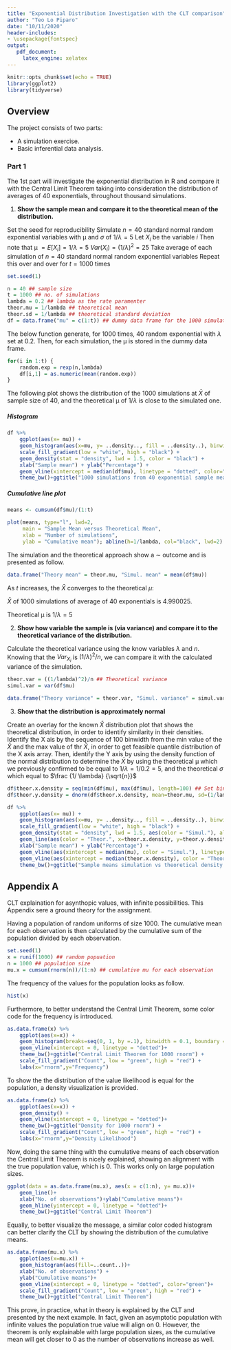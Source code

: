 ```yaml
---
title: "Exponential Distribution Investigation with the CLT comparison"
author: "Teo Lo Piparo"
date: "10/11/2020"
header-includes:
- \usepackage{fontspec}
output:
   pdf_document:
     latex_engine: xelatex
---
```


```r
knitr::opts_chunk$set(echo = TRUE)
library(ggplot2)
library(tidyverse)
```

## Overview

The project consists of two parts:

- A simulation exercise.
- Basic inferential data analysis.

### Part 1

The 1st part will investigate the exponential distribution in R and compare it with the Central Limit Theorem taking into consideration the distribution of averages of 40 exponentials, throughout thousand simulations.

1) **Show the sample mean and compare it to the theoretical mean of the distribution.**

Set the seed for reproducibility
Simulate $n=40$ standard normal random exponential variables with μ and $\sigma$ of $1/ \lambda=5$
Let $X_{i}$ be the variable $i$
Then note that μ $=E[X_{i}]=1/ \lambda=5$
$Var(X_{i})=(1/ \lambda)^2=25$
Take average of each simulation of $n=40$ standard normal random exponential variables
Repeat this over and over for $t=1000$ times

```r
set.seed(1)

n = 40 ## sample size
t = 1000 ## no. of simulations
lambda = 0.2 ## lambda as the rate paramenter
theor.mu = 1/lambda ## theoretical mean
theor.sd = 1/lambda ## theoretical standard deviation
df = data.frame("mu" = c(1:t)) ## dummy data frame for the 1000 simulations to store the means
```

The below function generate, for 1000 times, 40 random exponential with $\lambda$ set at 0.2. Then, for each simulation, the μ is stored in the dummy data frame.

```r
for(i in 1:t) {
    random.exp = rexp(n,lambda)
    df[i,1] = as.numeric(mean(random.exp))
}
```

The following plot shows the distribution of the 1000 simulations at $\bar X$ of sample size of 40, and the theoretical μ of $1/ \lambda$ is close to the simulated one.

##### Histogram

```r
df %>%
    ggplot(aes(x= mu)) +
    geom_histogram(aes(x=mu, y= ..density.., fill = ..density..), binwidth = .2, alpha = .8)+
    scale_fill_gradient(low = "white", high = "black") +
    geom_density(stat = "density", lwd = 1.5, color = "black") +
    xlab("Sample mean") + ylab("Percentage") +
    geom_vline(xintercept = median(df$mu), linetype = "dotted", color="white", lwd = 1.2)+
    theme_bw()+ggtitle("1000 simulations from 40 exponential sample means")
```

##### Cumulative line plot

```r
means <- cumsum(df$mu)/(1:t)
```
```r
plot(means, type="l", lwd=2,
     main = "Sample Mean versus Theoretical Mean",
     xlab = "Number of simulations",
     ylab = "Cumulative mean"); abline(h=1/lambda, col="black", lwd=2)
```

The simulation and the theoretical approach show a $\sim$ outcome and is presented as follow.

```r
data.frame("Theory mean" = theor.mu, "Simul. mean" = mean(df$mu))
```

As $t$ increases, the $\bar X$ converges to the theoretical $\mu$:

$\bar X$ of 1000 simulations of average of 40 exponentials is 4.990025.

Theoretical μ is $1/ \lambda= 5$

2) **Show how variable the sample is (via variance) and compare it to the theoretical variance of the distribution.**

Calculate the theoretical variance using the know variables $\lambda$ and $n$.
Knowing that the $Var_{X_{i}}$ is $(1/ \lambda)^2/n$, we can compare it with the calculated variance of the simulation.

```r
theor.var = ((1/lambda)^2)/n ## Theoretical variance
simul.var = var(df$mu)
```
```r
data.frame("Theory variance" = theor.var, "Simul. variance" = simul.var)
```

3) **Show that the distribution is approximately normal**

Create an overlay for the known $\bar X$ distribution plot that shows the theoretical distribution, in order to identify similarity in their densities.
Identify the X ais by the sequence of 100 binwidth from the min value of the $\bar X$ and the max value of thr $\bar X$, in order to get feasible quantile distribution of the X axis array. Then, identify the Y axis by using the density function of the normal distribution to determine the $\bar X$ by using the theoretical μ which we previously confirmed to be equal to $1/ \lambda = 1/0.2 = 5$, and the theoretical $\sigma$ which equal to $\frac {1/ \lambda} {\sqrt{n}}$

```r
df$theor.x.density = seq(min(df$mu), max(df$mu), length=100) ## Set bin by the upper value of 100s
df$theor.y.density = dnorm(df$theor.x.density, mean=theor.mu, sd=(1/lambda/sqrt(n))) ## Density normal distribution function
```


```r
df %>%
    ggplot(aes(x= mu)) +
    geom_histogram(aes(x=mu, y= ..density.., fill = ..density..), binwidth = .2, alpha = .8)+
    scale_fill_gradient(low = "white", high = "black") +
    geom_density(stat = "density", lwd = 1.5, aes(color = "Simul."), alpha = .6) +
    geom_line(aes(color = "Theor.", x=theor.x.density, y=theor.y.density), lwd = 1.5, alpha = .6) + 
    xlab("Sample mean") + ylab("Percentage") +
    geom_vline(aes(xintercept = median(mu), color = "Simul."), linetype = "dotted", lwd = 1.5)+
    geom_vline(aes(xintercept = median(theor.x.density), color = "Theor."),linetype = "dotted", lwd = 1.5) +
    theme_bw()+ggtitle("Sample means simulation vs theoretical density exp. dist. with lambda .2")
```





## Appendix A

CLT explaination for asynthopic values, with infinite possibilities. This Appendix sere a ground theory for the assignment.

Having a population of random uniforms of size 1000. The cumulative mean for each observation is then calculated by the cumulative sum of the population divided by each observation.

```r
set.seed(1)
x = runif(1000) ## random popuation
n = 1000 ## population size
mu.x = cumsum(rnorm(n))/(1:n) ## cumulative mu for each observation
```

The frequency of the values for the population looks as follow.

```r
hist(x)
```

Furthermore, to better understand the Central Limit Theorem, some color code for the frequency is introduced.

```r
as.data.frame(x) %>%
    ggplot(aes(x=x)) +
    geom_histogram(breaks=seq(0, 1, by =.1), binwidth = 0.1, boundary = -0.5, aes(fill=..count..)) +
    geom_vline(xintercept = 0, linetype = "dotted")+
    theme_bw()+ggtitle("Central Limit Theorem for 1000 rnorm") + 
    scale_fill_gradient("Count", low = "green", high = "red") +
    labs(x="rnorm",y="Frequency")
```

To show the the distribution of the value likelihood is equal for the population, a density visualization is provided.

```r
as.data.frame(x) %>%
    ggplot(aes(x=x)) +
    geom_density() +
    geom_vline(xintercept = 0, linetype = "dotted")+
    theme_bw()+ggtitle("Density for 1000 rnorm") + 
    scale_fill_gradient("Count", low = "green", high = "red") +
    labs(x="rnorm",y="Density Likelihood")
```

Now, doing the same thing with the cumulative means of each observation the Central Limit Theorem is nicely explained, showing an alignment with the true population value, which is 0. This works only on large population sizes.

```r
ggplot(data = as.data.frame(mu.x), aes(x = c(1:n), y= mu.x))+
    geom_line()+
    xlab("No. of observations")+ylab("Cumulative means")+
    geom_hline(yintercept = 0, linetype = "dotted")+
    theme_bw()+ggtitle("Central Limit Theorem")
```

Equally, to better visualize the message, a similar color coded histogram can better clarify the CLT by showing the distribution of the cumulative means.

```r
as.data.frame(mu.x) %>%
    ggplot(aes(x=mu.x)) +
    geom_histogram(aes(fill=..count..))+
    xlab("No. of observations") +
    ylab("Cumulative means")+
    geom_vline(xintercept = 0, linetype = "dotted", color="green")+
    scale_fill_gradient("Count", low = "green", high = "red") +
    theme_bw()+ggtitle("Central Limit Theorem")
```

This prove, in practice, what in theory is explained by the CLT and presented by the next example. In fact, given an asymptotic population with infinite values the population true value will align on 0. However, the theorem is only explainable with large population sizes, as the cumulative mean will get closer to 0 as the number of observations increase as well.

